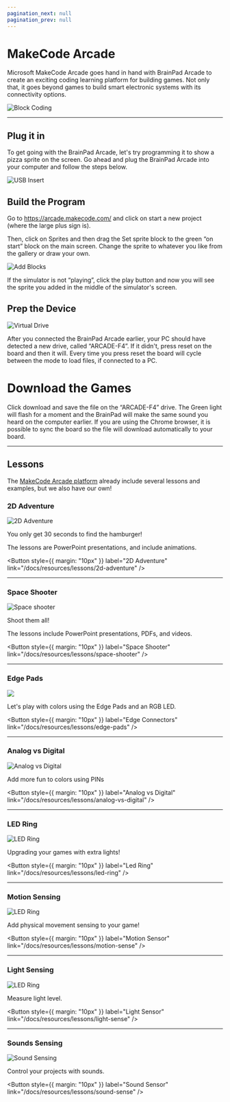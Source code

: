 ```yaml
---
pagination_next: null
pagination_prev: null
---
```



# MakeCode Arcade

Microsoft MakeCode Arcade goes hand in hand with BrainPad Arcade to create an exciting coding learning platform for building games. Not only that, it goes beyond games to build smart electronic systems with its connectivity options.


![Block Coding](pathname:///img/block-coding.jpg)

---

## Plug it in

To get going with the BrainPad Arcade, let's try programming it to show a pizza sprite on the screen. Go ahead and plug the BrainPad Arcade into your computer and follow the steps below.

![USB Insert](pathname:///img/arcade-usb-insert.gif)

## Build the Program

Go to https://arcade.makecode.com/ and click on start a new project (where the large plus sign is).

Then, click on Sprites and then drag the Set sprite block to the green “on start” block on the main screen. Change the sprite to whatever you like from the gallery or draw your own.

![Add Blocks](pathname:///img/arcade-add-blocks.gif)

If the simulator is not “playing”, click the play button and now you will see the sprite you added in the middle of the simulator's screen.

## Prep the Device

![Virtual Drive](pathname:///img/arcade-virtual-drive.jpg)

After you connected the BrainPad Arcade earlier, your PC should have detected a new drive, called “ARCADE-F4”. If it didn't, press reset on the board and then it will. Every time you press reset the board will cycle between the mode to load files, if connected to a PC.

# Download the Games

Click download and save the file on the “ARCADE-F4” drive. The Green light will flash for a moment and the BrainPad will make the same sound you heard on the computer earlier. If you are using the Chrome browser, it is possible to sync the board so the file will download automatically to your board.

---

## Lessons

The [MakeCode Arcade platform](https://arcade.makecode.com/) already include several lessons and examples, but we also have our own!

### 2D Adventure

![2D Adventure](pathname:///img/res/arcade/2d-adventure.gif)

You only get 30 seconds to find the hamburger!

The lessons are PowerPoint presentations, and include animations.

<Button
  style={{ margin: "10px" }}
  label="2D Adventure"
  link="/docs/resources/lessons/2d-adventure"
/>

---

### Space Shooter

![Space shooter](pathname:///img/res/arcade/space-shooter.gif)

Shoot them all!

The lessons include PowerPoint presentations, PDFs, and videos.

<Button
  style={{ margin: "10px" }}
  label="Space Shooter"
  link="/docs/resources/lessons/space-shooter"
/>

---

### Edge Pads

![](pathname:///img/res/arcade/ec_13.jpg)

Let's play with colors using the Edge Pads and an RGB LED.

<Button
  style={{ margin: "10px" }}
  label="Edge Connectors"
  link="/docs/resources/lessons/edge-pads"
/>

---

### Analog vs Digital

![Analog vs Digital](pathname:///img/res/arcade/ana-vs-digi.jpg)

Add more fun to colors using PINs

<Button
  style={{ margin: "10px" }}
  label="Analog vs Digital"
  link="/docs/resources/lessons/analog-vs-digital"
/>

---

### LED Ring

![LED Ring](pathname:///img/res/arcade/led-ring.png)

Upgrading your games with extra lights!

<Button
  style={{ margin: "10px" }}
  label="Led Ring"
  link="/docs/resources/lessons/led-ring"
/>

---

### Motion Sensing


![LED Ring](pathname:///img/res/arcade/motion-sense.gif)


Add physical movement sensing to your game!

<Button
  style={{ margin: "10px" }}
  label="Motion Sensor"
  link="/docs/resources/lessons/motion-sense"
/>

---

### Light Sensing

![LED Ring](pathname:///img/res/arcade/light-sense.gif)

Measure light level.

<Button
  style={{ margin: "10px" }}
  label="Light Sensor"
  link="/docs/resources/lessons/light-sense"
/>

---

### Sounds Sensing

![Sound Sensing](pathname:///img/res/arcade/sound-sense.gif)

Control your projects with sounds.

<Button
  style={{ margin: "10px" }}
  label="Sound Sensor"
  link="/docs/resources/lessons/sound-sense"
/>